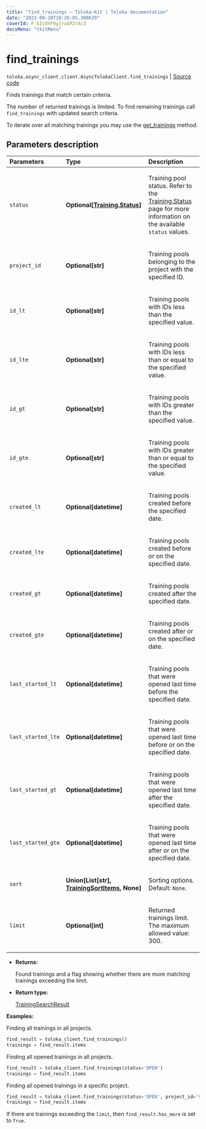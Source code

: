 ```yaml
---
title: "find_trainings — Toloka-Kit | Toloka documentation"
date: "2023-08-28T10:26:05.308629"
coverId: F_bIcOYF9yjrxkPZrXc3
docsMenu: "tkitMenu"
---
```


# find_trainings

`toloka.async_client.client.AsyncTolokaClient.find_trainings` | [Source code](https://github.com/Toloka/toloka-kit/blob/v1.2.1/src/client/__init__.py#L0)

Finds trainings that match certain criteria.

The number of returned trainings is limited. To find remaining trainings call `find_trainings` with updated search criteria.

To iterate over all matching trainings you may use the [get_trainings](/docs/toloka-kit/reference/toloka.client.TolokaClient.get_trainings) method.

## Parameters description

| Parameters | Type | Description |
| :----------| :----| :-----------|
`status`|**Optional\[[Training.Status](/docs/toloka-kit/reference/toloka.client.training.Training.Status)\]**|<p>Training pool status. Refer to the [Training.Status](/docs/toloka-kit/reference/toloka.client.training.Training.Status) page for more information on the available `status` values.</p>
`project_id`|**Optional\[str\]**|<p>Training pools belonging to the project with the specified ID.</p>
`id_lt`|**Optional\[str\]**|<p>Training pools with IDs less than the specified value.</p>
`id_lte`|**Optional\[str\]**|<p>Training pools with IDs less than or equal to the specified value.</p>
`id_gt`|**Optional\[str\]**|<p>Training pools with IDs greater than the specified value.</p>
`id_gte`|**Optional\[str\]**|<p>Training pools with IDs greater than or equal to the specified value.</p>
`created_lt`|**Optional\[datetime\]**|<p>Training pools created before the specified date.</p>
`created_lte`|**Optional\[datetime\]**|<p>Training pools created before or on the specified date.</p>
`created_gt`|**Optional\[datetime\]**|<p>Training pools created after the specified date.</p>
`created_gte`|**Optional\[datetime\]**|<p>Training pools created after or on the specified date.</p>
`last_started_lt`|**Optional\[datetime\]**|<p>Training pools that were opened last time before the specified date.</p>
`last_started_lte`|**Optional\[datetime\]**|<p>Training pools that were opened last time before or on the specified date.</p>
`last_started_gt`|**Optional\[datetime\]**|<p>Training pools that were opened last time after the specified date.</p>
`last_started_gte`|**Optional\[datetime\]**|<p>Training pools that were opened last time after or on the specified date.</p>
`sort`|**Union\[List\[str\], [TrainingSortItems](/docs/toloka-kit/reference/toloka.client.search_requests.TrainingSortItems), None\]**|<p>Sorting options. Default: `None`.</p>
`limit`|**Optional\[int\]**|<p>Returned trainings limit. The maximum allowed value: 300.</p>

* **Returns:**

  Found trainings and a flag showing whether there are more matching trainings exceeding the limit.

* **Return type:**

  [TrainingSearchResult](/docs/toloka-kit/reference/toloka.client.search_results.TrainingSearchResult)

**Examples:**

Finding all trainings in all projects.

```python
find_result = toloka_client.find_trainings()
trainings = find_result.items
```

Finding all opened trainings in all projects.

```python
find_result = toloka_client.find_trainings(status='OPEN')
trainings = find_result.items
```

Finding all opened trainings in a specific project.

```python
find_result = toloka_client.find_trainings(status='OPEN', project_id='92694')
trainings = find_result.items
```

If there are trainings exceeding the `limit`, then `find_result.has_more` is set to `True`.
